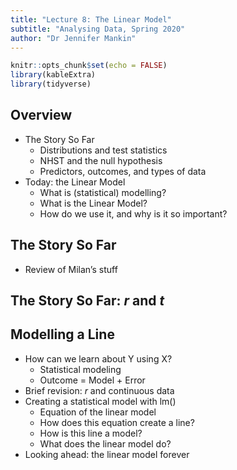 ---
title: "Lecture 8: The Linear Model"
subtitle: "Analysing Data, Spring 2020"
author: "Dr Jennifer Mankin"
---

```{r setup, include=FALSE}
knitr::opts_chunk$set(echo = FALSE)
library(kableExtra)
library(tidyverse)
```

## Overview

* The Story So Far
  + Distributions and test statistics
  + NHST and the null hypothesis
  + Predictors, outcomes, and types of data
* Today: the Linear Model
  + What is (statistical) modelling?
  + What is the Linear Model?
  + How do we use it, and why is it so important?

## The Story So Far

* Review of Milan's stuff

## The Story So Far: *r* and *t*



## Modelling a Line

* How can we learn about Y using X?
  + Statistical modeling
  + Outcome = Model + Error
* Brief revision: *r* and continuous data
* Creating a statistical model with lm()
  + Equation of the linear model
  + How does this equation create a line?
  + How is this line a model?
  + What does the linear model do?
* Looking ahead: the linear model forever

